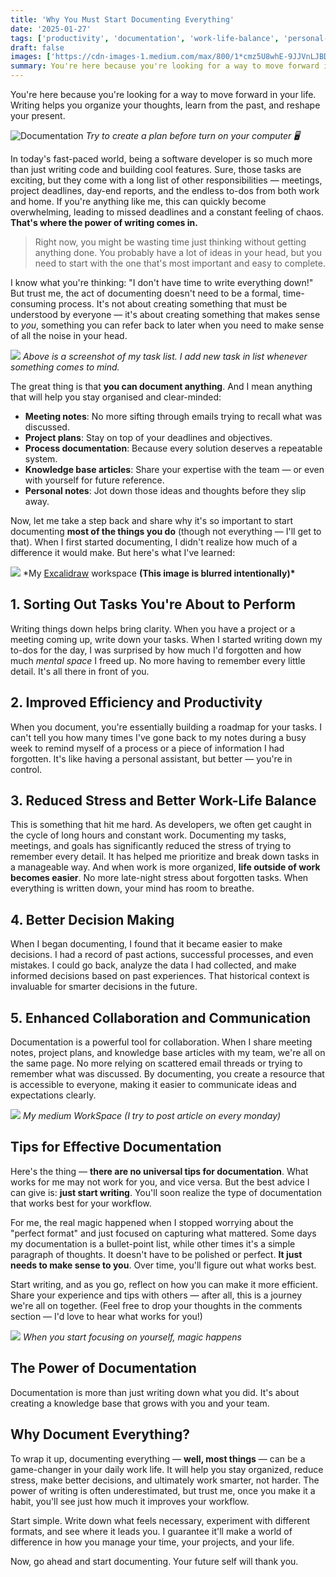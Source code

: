 ```yaml
---
title: 'Why You Must Start Documenting Everything'
date: '2025-01-27'
tags: ['productivity', 'documentation', 'work-life-balance', 'personal-development']
draft: false
images: ['https://cdn-images-1.medium.com/max/800/1*cmz5U8whE-9JJVnLJBDf1w.jpeg']
summary: You're here because you're looking for a way to move forward in your life. Writing helps you organize your thoughts, learn from the past, and reshape your present.
---
```


You're here because you're looking for a way to move forward in your life. Writing helps you organize your thoughts, learn from the past, and reshape your present.

![Documentation](https://cdn-images-1.medium.com/max/800/1*cmz5U8whE-9JJVnLJBDf1w.jpeg)
_Try to create a plan before turn on your computer 🖥️_

In today's fast-paced world, being a software developer is so much more than just writing code and building cool features. Sure, those tasks are exciting, but they come with a long list of other responsibilities — meetings, project deadlines, day-end reports, and the endless to-dos from both work and home. If you're anything like me, this can quickly become overwhelming, leading to missed deadlines and a constant feeling of chaos. **That's where the power of writing comes in.**

> Right now, you might be wasting time just thinking without getting anything done. You probably have a lot of ideas in your head, but you need to start with the one that's most important and easy to complete.

I know what you're thinking: "I don't have time to write everything down!" But trust me, the act of documenting doesn't need to be a formal, time-consuming process. It's not about creating something that must be understood by everyone — it's about creating something that makes sense to _you_, something you can refer back to later when you need to make sense of all the noise in your head.

![](https://cdn-images-1.medium.com/max/800/1*jZ65qkRmXULSF-Si-U5vNQ.png)
_Above is a screenshot of my task list. I add new task in list whenever something comes to mind._

The great thing is that **you can document anything**. And I mean anything that will help you stay organised and clear-minded:

- **Meeting notes**: No more sifting through emails trying to recall what was discussed.
- **Project plans**: Stay on top of your deadlines and objectives.
- **Process documentation**: Because every solution deserves a repeatable system.
- **Knowledge base articles**: Share your expertise with the team — or even with yourself for future reference.
- **Personal notes**: Jot down those ideas and thoughts before they slip away.

<BlogNewsletterForm title="Enjoying this article on documentation?" />

Now, let me take a step back and share why it's so important to start documenting **most of the things you do** (though not everything — I'll get to that). When I first started documenting, I didn't realize how much of a difference it would make. But here's what I've learned:

![](https://cdn-images-1.medium.com/max/800/1*vlTEG233RAFSX9CX8VC_aQ.png)
\*My [Excalidraw](https://excalidraw.com/) workspace **(This image is blurred intentionally)\***

## 1. Sorting Out Tasks You're About to Perform

Writing things down helps bring clarity. When you have a project or a meeting coming up, write down your tasks. When I started writing down my to-dos for the day, I was surprised by how much I'd forgotten and how much _mental space_ I freed up. No more having to remember every little detail. It's all there in front of you.

## 2. Improved Efficiency and Productivity

When you document, you're essentially building a roadmap for your tasks. I can't tell you how many times I've gone back to my notes during a busy week to remind myself of a process or a piece of information I had forgotten. It's like having a personal assistant, but better — you're in control.

## 3. Reduced Stress and Better Work-Life Balance

This is something that hit me hard. As developers, we often get caught in the cycle of long hours and constant work. Documenting my tasks, meetings, and goals has significantly reduced the stress of trying to remember every detail. It has helped me prioritize and break down tasks in a manageable way. And when work is more organized, **life outside of work becomes easier**. No more late-night stress about forgotten tasks. When everything is written down, your mind has room to breathe.

## 4. Better Decision Making

When I began documenting, I found that it became easier to make decisions. I had a record of past actions, successful processes, and even mistakes. I could go back, analyze the data I had collected, and make informed decisions based on past experiences. That historical context is invaluable for smarter decisions in the future.

## 5. Enhanced Collaboration and Communication

Documentation is a powerful tool for collaboration. When I share meeting notes, project plans, and knowledge base articles with my team, we're all on the same page. No more relying on scattered email threads or trying to remember what was discussed. By documenting, you create a resource that is accessible to everyone, making it easier to communicate ideas and expectations clearly.

![](https://cdn-images-1.medium.com/max/800/1*UKUe_UlCbg-wFQnF1qzVVA.png)
_My medium WorkSpace (I try to post article on every monday)_

## Tips for Effective Documentation

Here's the thing — **there are no universal tips for documentation**. What works for me may not work for you, and vice versa. But the best advice I can give is: **just start writing**. You'll soon realize the type of documentation that works best for your workflow.

For me, the real magic happened when I stopped worrying about the "perfect format" and just focused on capturing what mattered. Some days my documentation is a bullet-point list, while other times it's a simple paragraph of thoughts. It doesn't have to be polished or perfect. **It just needs to make sense to you**. Over time, you'll figure out what works best.

Start writing, and as you go, reflect on how you can make it more efficient. Share your experience and tips with others — after all, this is a journey we're all on together. (Feel free to drop your thoughts in the comments section — I'd love to hear what works for you!)

![](https://cdn-images-1.medium.com/max/800/1*AnHAJy-9HFZVL5GqDTNnKA.jpeg)
_When you start focusing on yourself, magic happens_

## The Power of Documentation

Documentation is more than just writing down what you did. It's about creating a knowledge base that grows with you and your team.

<BlogNewsletterForm title="Want more productivity and documentation tips?" />

## Why Document Everything?

To wrap it up, documenting everything — **well, most things** — can be a game-changer in your daily work life. It will help you stay organized, reduce stress, make better decisions, and ultimately work smarter, not harder. The power of writing is often underestimated, but trust me, once you make it a habit, you'll see just how much it improves your workflow.

Start simple. Write down what feels necessary, experiment with different formats, and see where it leads you. I guarantee it'll make a world of difference in how you manage your time, your projects, and your life.

Now, go ahead and start documenting. Your future self will thank you.
